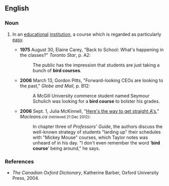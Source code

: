 ==English==

===Noun===
{{en-noun|head=[[bird]] [[course]]}}

# {{label|en|Canada}} In an [[educational]] [[institution]], a course which is regarded as particularly [[easy]].
#* '''1975''' August 30, Elaine Carey, "Back to School: What's happening in the classes?" ''Toronto Star'', p. A2:
#*: The public has the impression that students are just taking a bunch of '''bird courses'''.
#* '''2006''' March 13, Gordon Pitts, "Forward-looking CEOs are looking to the past," ''Globe and Mail'', p. B12:
#*: A McGill University commerce student named Seymour Schulich was looking for a '''bird course''' to bolster his grades.
#* '''2006''' Sept. 1, Julia McKinnell, "[http://www.macleans.ca/article.jsp?content=20060911_133240_133240 Here's the way to get straight A's]," ''Macleans.ca'' <small>(retrieved 21 Dec 2012)</small>:
#*: In chapter three of ''Professors' Guide'', the authors discuss the well-known strategy of students "larding up" their schedules with "Mickey Mouse" courses, which Taylor notes was unheard of in his day. "I don't even remember the word ‘'''bird course'''’ being around," he says.

===References===
* ''The Canadian Oxford Dictionary'', Katherine Barber, Oxford University Press, 2004.